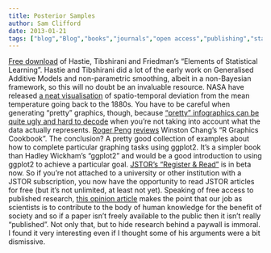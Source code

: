 ```yaml
---
title: Posterior Samples
author: Sam Clifford
date: 2013-01-21
tags: ["blog","Blog","books","journals","open access","publishing","statistics","visualisation"]
---
```


[Free download](http://blog.revolutionanalytics.com/2013/01/elements-of-statistical-learning-2nd-ed-download.html) of Hastie, Tibshirani and Friedman's "Elements of Statistical Learning". Hastie and Tibshirani did a lot of the early work on Generalised Additive Models and non-parametric smoothing, albeit in a non-Bayesian framework, so this will no doubt be an invaluable resource. NASA have released [a neat visualisation](http://www.nasa.gov/topics/earth/features/2012-temps.html) of spatio-temporal deviation from the mean temperature going back to the 1880s. You have to be careful when generating "pretty" graphics, though, because ["pretty" infographics can be quite ugly and hard to decode](http://andrewgelman.com/2013/01/ugly-ugly-ugly/) when you're not taking into account what the data actually represents. [Roger Peng](http://www.biostat.jhsph.edu/~rpeng/) [reviews](http://simplystatistics.org/2013/01/16/review-of-r-graphics-cookbook-by-winston-chang/) Winston Chang's "R Graphics Cookbook". The conclusion? A pretty good collection of examples about how to complete particular graphing tasks using ggplot2\. It's a simpler book than Hadley Wickham's "ggplot2" and would be a good introduction to using ggplot2 to achieve a particular goal. [JSTOR's "Register & Read"](http://about.jstor.org/rr) is in beta now. So if you're not attached to a university or other institution with a JSTOR subscription, you now have the opportunity to read JSTOR articles for free (but it's not unlimited, at least not yet). Speaking of free access to published research, [this opinion article](http://www.guardian.co.uk/science/blog/2013/jan/17/open-access-publishing-science-paywall-immoral) makes the point that our job as scientists is to contribute to the body of human knowledge for the benefit of society and so if a paper isn't freely available to the public then it isn't really "published". Not only that, but to hide research behind a paywall is immoral. I found it very interesting even if I thought some of his arguments were a bit dismissive.
